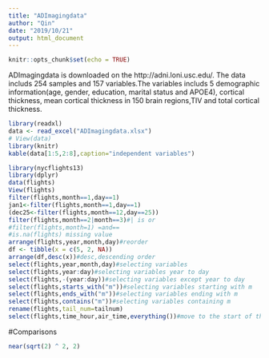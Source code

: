 ```yaml
---
title: "ADImagingdata"
author: "Qin"
date: "2019/10/21"
output: html_document
---
```


```r
knitr::opts_chunk$set(echo = TRUE)
```

  ADImagingdata is downloaded on the http://adni.loni.usc.edu/. The data includs 254 samples and 157 variables.The variables includs 5 demographic information(age, gender, education, marital status and APOE4), cortical thickness, mean cortical thickness in 150 brain regions,TIV and total cortical thickness.

```r
library(readxl)
data <- read_excel("ADImagingdata.xlsx")
# View(data)
library(knitr)
kable(data[1:5,2:8],caption="independent variables")
```

```r
library(nycflights13)
library(dplyr)
data(flights)
View(flights)
filter(flights,month==1,day==1)
jan1<-filter(flights,month==1,day==1)
(dec25<-filter(flights,month==12,day==25))
filter(flights,month==2|month==3)#| is or
#filter(flights,month=1) =and==
#is.na(flights) missing value
arrange(flights,year,month,day)#reorder
df <- tibble(x = c(5, 2, NA))
arrange(df,desc(x))#desc,descending order
select(flights,year,month,day)#selecting variables
select(flights,year:day)#selecting variables year to day
select(flights,-(year:day))#selecting variables except year to day
select(flights,starts_with("m"))#selecting variables starting with m
select(flights,ends_with("m"))#selecting variables ending with m
select(flights,contains("m"))#selecting variables containing m
rename(flights,tail_num=tailnum)
select(flights,time_hour,air_time,everything())#move to the start of the data frame
```

#Comparisons
```r
near(sqrt(2) ^ 2, 2)
```


